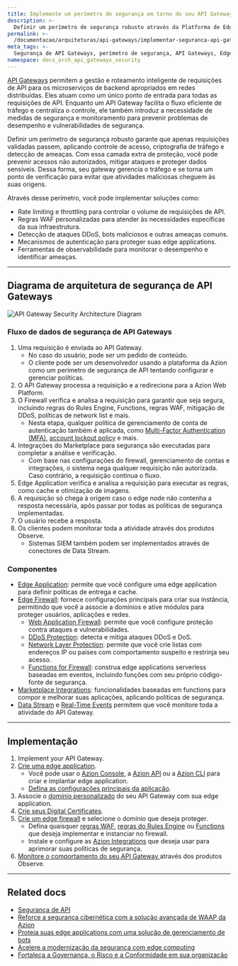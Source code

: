 ```yaml
---
title: Implemente um perímetro de segurança em torno do seu API Gateway
description: >-
  Definir um perímetro de segurança robusto através da Platforma de Edge da Azion garante que você possa proteger seus API Gateways contra acessos não autorizados e ameaças.
permalink: >-
  /documentacao/arquiteturas/api-gateways/implementar-seguranca-api-gateways/
meta_tags: >-
  Segurança de API Gateways, perímetro de segurança, API Gateways, Edge Firewall, DDoS Protection, regras WAF, políticas de segurança, Azion Web Platform, criptografia de tráfego, atividade maliciosa
namespace: docs_arch_api_gateways_security
---
```


[API Gateways](https://www.azion.com/pt-br/solucoes/api-gateway/) permitem a gestão e roteamento inteligente de requisições de API para os microserviços de backend apropriados em redes distribuídas. Eles atuam como um único ponto de entrada para todas as requisições de API. Enquanto um API Gateway facilita o fluxo eficiente de tráfego e centraliza o controle, ele também introduz a necessidade de medidas de segurança e monitoramento para prevenir problemas de desempenho e vulnerabilidades de segurança.

Definir um perímetro de segurança robusto garante que apenas requisições validadas passem, aplicando controle de acesso, criptografia de tráfego e detecção de ameaças. Com essa camada extra de proteção, você pode prevenir acessos não autorizados, mitigar ataques e proteger dados sensíveis. Dessa forma, seu gateway gerencia o tráfego e se torna um ponto de verificação para evitar que atividades maliciosas cheguem às suas origens.

Através desse perímetro, você pode implementar soluções como:

- Rate limiting e throttling para controlar o volume de requisições de API.
- Regras WAF personalizadas para atender às necessidades específicas da sua infraestrutura.
- Detecção de ataques DDoS, bots maliciosos e outras ameaças comuns.
- Mecanismos de autenticação para proteger suas edge applications.
- Ferramentas de observabilidade para monitorar o desempenho e identificar ameaças.

---

## Diagrama de arquitetura de segurança de API Gateways

![API Gateway Security Architecture Diagram](/assets/docs/images/uploads/api-gateways-security-flow.png)

### Fluxo de dados de segurança de API Gateways

1. Uma requisição é enviada ao API Gateway.
    - No caso do usuário, pode ser um pedido de conteúdo.
    - O cliente pode ser um desenvolvedor usando a plataforma da Azion como um perímetro de segurança de API tentando configurar e gerenciar políticas.
2. O API Gateway processa a requisição e a redireciona para a Azion Web Platform.
3. O Firewall verifica e analisa a requisição para garantir que seja segura, incluindo regras do Rules Engine, Functions, regras WAF, mitigação de DDoS, políticas de network list e mais.
    - Nesta etapa, qualquer política de gerenciamento de conta de autenticação também é aplicada, como [Multi-Factor Authentication (MFA)](/pt-br/documentacao/produtos/gestao-de-contas/multi-factor-authentication/), [account lockout policy](/pt-br/documentacao/produtos/gestao-de-contas/account-lockout-policy/) e mais.
4. Integrações do Marketplace para segurança são executadas para completar a análise e verificação.
    - Com base nas configurações do firewall, gerenciamento de contas e integrações, o sistema nega qualquer requisição não autorizada. Caso contrário, a requisição continua o fluxo.
5. Edge Application verifica e analisa a requisição para executar as regras, como cache e otimização de imagens.
6. A requisição só chega à origem caso o edge node não contenha a resposta necessária, após passar por todas as políticas de segurança implementadas. 
7. O usuário recebe a resposta.
8. Os clientes podem monitorar toda a atividade através dos produtos Observe.
    - Sistemas SIEM também podem ser implementados através de conectores de Data Stream.

### Componentes

- [Edge Application](/pt-br/documentacao/produtos/build/edge-application/): permite que você configure uma edge application para definir políticas de entrega e cache.
- [Edge Firewall](/pt-br/documentacao/produtos/secure/edge-firewall/): fornece configurações principais para criar sua instância, permitindo que você a associe a domínios e ative módulos para proteger usuários, aplicações e redes.
    - [Web Application Firewall](/pt-br/documentacao/produtos/secure/edge-firewall/web-application-firewall/): permite que você configure proteção contra ataques e vulnerabilidades.
    - [DDoS Protection](/pt-br/documentacao/produtos/secure/edge-firewall/ddos-protection/): detecta e mitiga ataques DDoS e DoS.
    - [Network Layer Protection](/pt-br/documentacao/produtos/secure/edge-firewall/network-layer-protection/): permite que você crie listas com endereços IP ou países com comportamento suspeito e restrinja seu acesso.
    - [Functions for Firewall](/pt-br/documentacao/produtos/secure/edge-firewall/edge-functions/): construa edge applications serverless baseadas em eventos, incluindo funções com seu próprio código-fonte de segurança.
- [Marketplace Integrations](/pt-br/documentacao/produtos/marketplace/integracoes/): funcionalidades baseadas em functions para compor e melhorar suas aplicações, aplicando políticas de segurança.
- [Data Stream](/pt-br/documentacao/produtos/observe/data-stream/) e [Real-Time Events](/pt-br/documentacao/produtos/observe/real-time-events/) permitem que você monitore toda a atividade do API Gateway.

---

## Implementação

1. Implement your API Gateway.
2. [Crie uma edge application](/pt-br/documentacao/produtos/guias/build/visao-geral/).
    - Você pode usar o [Azion Console](https://console.azion.com/), a [Azion API](https://api.azion.com/) ou a [Azion CLI](/pt-br/documentacao/produtos/azion-cli/visao-geral/) para criar e implantar edge application.
    - [Defina as configurações principais da aplicação](/pt-br/documentacao/produtos/guias/build/definir-configuracoes-principais/).
3. Associe o [domínio personalizado](/pt-br/documentacao/produtos/guias/configurar-dominio/) do seu API Gateway com sua edge application.
4. [Crie seus Digital Certificates](/pt-br/documentacao/produtos/guias/criar-certificado-digital/).
5. [Crie um edge firewall](/pt-br/documentacao/produtos/guias/secure/edge-firewall-definir-main-settings/) e selecione o domínio que deseja proteger.
    - Defina quaisquer [regras WAF](/pt-br/documentacao/produtos/guias/secure/criar-waf-rule-set/), [regras do Rules Engine](/pt-br/documentacao/produtos/secure/edge-firewall/rules-engine/) ou [Functions](/pt-br/documentacao/produtos/secure/edge-firewall/edge-functions/) que deseja implementar e instanciar no firewall.
    - Instale e configure as [Azion Integrations](/pt-br/documentacao/produtos/marketplace/integracoes/) que deseja usar para aprimorar suas políticas de segurança.
6. [Monitore o comportamento do seu API Gateway ](/pt-br/documentacao/produtos/observe/visao-geral/) através dos produtos Observe.

---

## Related docs

- [Segurança de API](https://www.azion.com/pt-br/learning/websec/api/o-que-e-seguranca-de-api/)
- [Reforce a segurança cibernética com a solução avançada de WAAP da Azion](/pt-br/documentacao/arquiteturas/edge-firewall/web-application-and-api-protection-waap/)
- [Proteja suas edge applications com uma solução de gerenciamento de bots](/pt-br/documentacao/arquiteturas/gerenciamento-de-bots/proteja-edge-applications-com-bot-management/)
- [Acelere a modernização da segurança com edge computing](/pt-br/documentacao/arquiteturas/modernizacao-da-seguranca/modernizacao-da-seguranca-com-edge-computing/)
- [Fortaleça a Governança, o Risco e a Conformidade em sua organização](/pt-br/documentacao/arquiteturas/compliance/governanca-risco-conformidade/)
